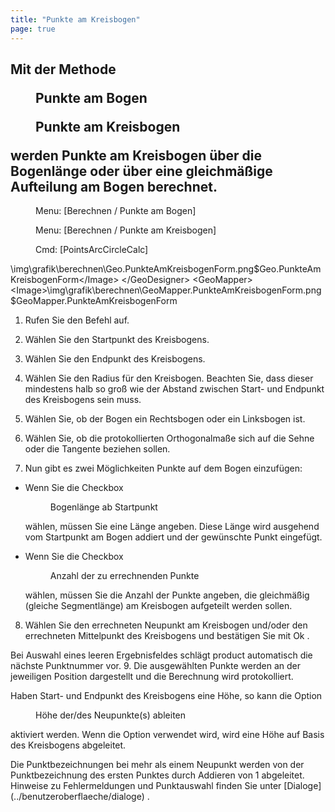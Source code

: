 ```yaml
---
title: "Punkte am Kreisbogen"
page: true
---
```

## Mit der Methode <GeoDesigner> <Menu>Punkte am Bogen</Menu> </GeoDesigner><GeoMapper> <Menu>Punkte am Kreisbogen</Menu> </GeoMapper> werden Punkte am Kreisbogen &#252;ber die Bogenl&#228;nge oder &#252;ber eine gleichm&#228;&#223;ige Aufteilung am Bogen berechnet.
<GeoDesigner> <Menu> Menu: [Berechnen / Punkte am Bogen] </Menu> </GeoDesigner><GeoMapper> <Menu> Menu: [Berechnen / Punkte am Kreisbogen] </Menu> </GeoMapper>
<GeoDesigner> <Menu> Cmd: [PointsArcCircleCalc] </Menu> 


<Image>\img\grafik\berechnen\Geo.PunkteAmKreisbogenForm.png$Geo.PunkteAmKreisbogenForm</Image>
</GeoDesigner>
<GeoMapper>
<Image>\img\grafik\berechnen\GeoMapper.PunkteAmKreisbogenForm.png$GeoMapper.PunkteAmKreisbogenForm</Image>
</GeoMapper>



1. Rufen Sie den Befehl auf.

2. W&#228;hlen Sie den Startpunkt des Kreisbogens.  

3. W&#228;hlen Sie den Endpunkt des Kreisbogens.  

4. W&#228;hlen Sie den Radius f&#252;r den Kreisbogen. Beachten Sie, dass dieser mindestens halb so gro&#223; wie der Abstand zwischen Start- und Endpunkt des Kreisbogens sein muss.

5. W&#228;hlen Sie, ob der Bogen ein Rechtsbogen oder ein Linksbogen ist.

6. W&#228;hlen Sie, ob die protokollierten Orthogonalma&#223;e sich auf die Sehne oder die Tangente beziehen sollen.

7. Nun gibt es zwei M&#246;glichkeiten Punkte auf dem Bogen einzuf&#252;gen:

- Wenn Sie die Checkbox <Menu>Bogenlänge ab Startpunkt</Menu>  w&#228;hlen, m&#252;ssen Sie eine L&#228;nge angeben. Diese L&#228;nge wird ausgehend vom Startpunkt am Bogen addiert und der gew&#252;nschte Punkt eingef&#252;gt. 

-  Wenn Sie die Checkbox <Menu>Anzahl der zu errechnenden Punkte</Menu>  w&#228;hlen, m&#252;ssen Sie die Anzahl der Punkte angeben, die gleichm&#228;&#223;ig (gleiche Segmentl&#228;nge) am Kreisbogen aufgeteilt werden sollen.



8. W&#228;hlen Sie den errechneten Neupunkt am Kreisbogen und/oder den errechneten Mittelpunkt des Kreisbogens  und best&#228;tigen Sie mit <Border>   Ok   </Border> .


<Success>
Bei Auswahl eines leeren Ergebnisfeldes schl&#228;gt 
 <Placeholder>product</Placeholder> automatisch die n&#228;chste Punktnummer vor.

</Success>
9. Die ausgew&#228;hlten Punkte werden an der jeweiligen Position dargestellt und die Berechnung wird protokolliert.




Haben Start- und Endpunkt des Kreisbogens eine H&#246;he, so kann die Option  <Menu>Höhe der/des Neupunkte(s) ableiten</Menu>  aktiviert werden. Wenn die Option verwendet wird, wird eine H&#246;he auf Basis des Kreisbogens abgeleitet.

<Success>
Die Punktbezeichnungen bei mehr als einem Neupunkt werden von der Punktbezeichnung des ersten Punktes durch Addieren von 1 abgeleitet.
</Success>

<Success>
Hinweise zu Fehlermeldungen und Punktauswahl finden Sie unter [Dialoge](../benutzeroberflaeche/dialoge)
.
</Success>
